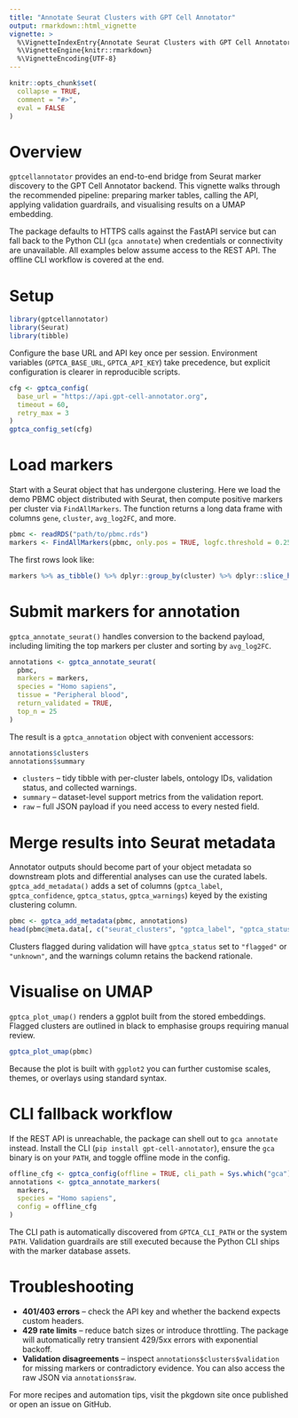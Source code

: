 ```yaml
---
title: "Annotate Seurat Clusters with GPT Cell Annotator"
output: rmarkdown::html_vignette
vignette: >
  %\VignetteIndexEntry{Annotate Seurat Clusters with GPT Cell Annotator}
  %\VignetteEngine{knitr::rmarkdown}
  %\VignetteEncoding{UTF-8}
---
```


```r
knitr::opts_chunk$set(
  collapse = TRUE,
  comment = "#>",
  eval = FALSE
)
```

# Overview

`gptcellannotator` provides an end-to-end bridge from Seurat marker discovery to
the GPT Cell Annotator backend. This vignette walks through the recommended
pipeline: preparing marker tables, calling the API, applying validation
guardrails, and visualising results on a UMAP embedding.

The package defaults to HTTPS calls against the FastAPI service but can fall
back to the Python CLI (`gca annotate`) when credentials or connectivity are
unavailable. All examples below assume access to the REST API. The offline CLI
workflow is covered at the end.

# Setup

```r
library(gptcellannotator)
library(Seurat)
library(tibble)
```

Configure the base URL and API key once per session. Environment variables
(`GPTCA_BASE_URL`, `GPTCA_API_KEY`) take precedence, but explicit configuration
is clearer in reproducible scripts.

```r
cfg <- gptca_config(
  base_url = "https://api.gpt-cell-annotator.org",
  timeout = 60,
  retry_max = 3
)
gptca_config_set(cfg)
```

# Load markers

Start with a Seurat object that has undergone clustering. Here we load the demo
PBMC object distributed with Seurat, then compute positive markers per cluster via
`FindAllMarkers`. The function returns a long data frame with columns `gene`,
`cluster`, `avg_log2FC`, and more.

```r
pbmc <- readRDS("path/to/pbmc.rds")
markers <- FindAllMarkers(pbmc, only.pos = TRUE, logfc.threshold = 0.25)
```

The first rows look like:

```r
markers %>% as_tibble() %>% dplyr::group_by(cluster) %>% dplyr::slice_head(n = 3)
```

# Submit markers for annotation

`gptca_annotate_seurat()` handles conversion to the backend payload, including
limiting the top markers per cluster and sorting by `avg_log2FC`.

```r
annotations <- gptca_annotate_seurat(
  pbmc,
  markers = markers,
  species = "Homo sapiens",
  tissue = "Peripheral blood",
  return_validated = TRUE,
  top_n = 25
)
```

The result is a `gptca_annotation` object with convenient accessors:

```r
annotations$clusters
annotations$summary
```

- `clusters` – tidy tibble with per-cluster labels, ontology IDs, validation
  status, and collected warnings.
- `summary` – dataset-level support metrics from the validation report.
- `raw` – full JSON payload if you need access to every nested field.

# Merge results into Seurat metadata

Annotator outputs should become part of your object metadata so downstream plots
and differential analyses can use the curated labels. `gptca_add_metadata()`
adds a set of columns (`gptca_label`, `gptca_confidence`, `gptca_status`,
`gptca_warnings`) keyed by the existing clustering column.

```r
pbmc <- gptca_add_metadata(pbmc, annotations)
head(pbmc@meta.data[, c("seurat_clusters", "gptca_label", "gptca_status")])
```

Clusters flagged during validation will have `gptca_status` set to `"flagged"`
or `"unknown"`, and the warnings column retains the backend rationale.

# Visualise on UMAP

`gptca_plot_umap()` renders a ggplot built from the stored embeddings. Flagged
clusters are outlined in black to emphasise groups requiring manual review.

```r
gptca_plot_umap(pbmc)
```

Because the plot is built with `ggplot2` you can further customise scales,
themes, or overlays using standard syntax.

# CLI fallback workflow

If the REST API is unreachable, the package can shell out to `gca annotate`
instead. Install the CLI (`pip install gpt-cell-annotator`), ensure the `gca`
binary is on your `PATH`, and toggle offline mode in the config.

```r
offline_cfg <- gptca_config(offline = TRUE, cli_path = Sys.which("gca"))
annotations <- gptca_annotate_markers(
  markers,
  species = "Homo sapiens",
  config = offline_cfg
)
```

The CLI path is automatically discovered from `GPTCA_CLI_PATH` or the system
`PATH`. Validation guardrails are still executed because the Python CLI ships
with the marker database assets.

# Troubleshooting

- **401/403 errors** – check the API key and whether the backend expects custom
  headers.
- **429 rate limits** – reduce batch sizes or introduce throttling. The package
  will automatically retry transient 429/5xx errors with exponential backoff.
- **Validation disagreements** – inspect `annotations$clusters$validation` for
  missing markers or contradictory evidence. You can also access the raw JSON
  via `annotations$raw`.

For more recipes and automation tips, visit the pkgdown site once published or
open an issue on GitHub.
